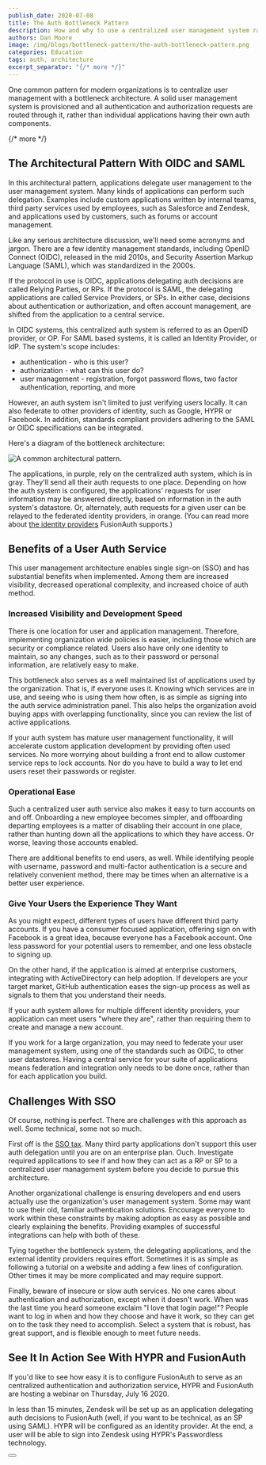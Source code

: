 ```yaml
---
publish_date: 2020-07-08 
title: The Auth Bottleneck Pattern 
description: How and why to use a centralized user management system rather than having individual applications use their own auth components.
authors: Dan Moore
image: /img/blogs/bottleneck-pattern/the-auth-bottleneck-pattern.png
categories: Education
tags: auth, architecture
excerpt_separator: "{/* more */}"
---
```


One common pattern for modern organizations is to centralize user management with a bottleneck architecture. A solid user management system is provisioned and all authentication and authorization requests are routed through it, rather than individual applications having their own auth components. 

{/* more */}

## The Architectural Pattern With OIDC and SAML

In this architectural pattern, applications delegate user management to the user management system. Many kinds of applications can perform such delegation. Examples include custom applications written by internal teams, third party services used by employees, such as Salesforce and Zendesk, and applications used by customers, such as forums or account management. 

Like any serious architecture discussion, we'll need some acronyms and jargon. There are a few identity management standards, including OpenID Connect (OIDC), released in the mid 2010s, and Security Assertion Markup Language (SAML), which was standardized in the 2000s.

If the protocol in use is OIDC, applications delegating auth decisions are called Relying Parties, or RPs. If the protocol is SAML, the delegating applications are called Service Providers, or SPs. In either case, decisions about authentication or authorization, and often account management, are shifted from the application to a central service.

In OIDC systems, this centralized auth system is referred to as an OpenID provider, or OP. For SAML based systems, it is called an Identity Provider, or IdP. The system's scope includes:

* authentication - who is this user? 
* authorization - what can this user do?
* user management - registration, forgot password flows, two factor authentication, reporting, and more

However, an auth system isn't limited to just verifying users locally. It can also federate to other providers of identity, such as Google, HYPR or Facebook. In addition, standards compliant providers adhering to the SAML or OIDC specifications can be integrated.

Here's a diagram of the bottleneck architecture:

![A common architectural pattern.](/img/blogs/bottleneck-pattern/bottleneck-diagram.png)

The applications, in purple, rely on the centralized auth system, which is in gray. They'll send all their auth requests to one place. Depending on how the auth system is configured, the applications' requests for user information may be answered directly, based on information in the auth system's datastore. Or, alternately, auth requests for a given user can be relayed to the federated identity providers, in orange. (You can read more about [the identity providers](/docs/lifecycle/authenticate-users/identity-providers/) FusionAuth supports.)

## Benefits of a User Auth Service

This user management architecture enables single sign-on (SSO) and has substantial benefits when implemented. Among them are increased visibility, decreased operational complexity, and increased choice of auth method.

### Increased Visibility and Development Speed

There is one location for user and application management. Therefore, implementing organization wide policies is easier, including those which are security or compliance related. Users also have only one identity to maintain, so any changes, such as to their password or personal information, are relatively easy to make.

This bottleneck also serves as a well maintained list of applications used by the organization. That is, if everyone uses it. Knowing which services are in use, and seeing who is using them how often, is as simple as signing into the auth service administration panel. This also helps the organization avoid buying apps with overlapping functionality, since you can review the list of active applications. 

If your auth system has mature user management functionality, it will accelerate custom application development by providing often used services. No more worrying about building a front end to allow customer service reps to lock accounts. Nor do you have to build a way to let end users reset their passwords or register.

### Operational Ease

Such a centralized user auth service also makes it easy to turn accounts on and off. Onboarding a new employee becomes simpler, and offboarding departing employees is a matter of disabling their account in one place, rather than hunting down all the applications to which they have access. Or worse, leaving those accounts enabled.

There are additional benefits to end users, as well. While identifying people with username, password and multi-factor authentication is a secure and relatively convenient method, there may be times when an alternative is a better user experience.  


### Give Your Users the Experience They Want

As you might expect, different types of users have different third party accounts. If you have a consumer focused application, offering sign on with Facebook is a great idea, because everyone has a Facebook account. One less password for your potential users to remember, and one less obstacle to signing up. 

On the other hand, if the application is aimed at enterprise customers, integrating with ActiveDirectory can help adoption. If developers are your target market, GitHub authentication eases the sign-up process as well as signals to them that you understand their needs.

If your auth system allows for multiple different identity providers, your application can meet users "where they are", rather than requiring them to create and manage a new account. 

If you work for a large organization, you may need to federate your user management system, using one of the standards such as OIDC, to other user datastores. Having a central service for your suite of applications means federation and integration only needs to be done once, rather than for each application you build.

## Challenges With SSO

Of course, nothing is perfect. There are challenges with this approach as well. Some technical, some not so much. 

First off is the [SSO tax](https://sso.tax/). Many third party applications don't support this user auth delegation until you are on an enterprise plan. Ouch. Investigate required applications to see if and how they can act as a RP or SP to a centralized user management system before you decide to pursue this architecture. 

Another organizational challenge is ensuring developers and end users actually use the organization's user management system. Some may want to use their old, familiar authentication solutions. Encourage everyone to work within these constraints by making adoption as easy as possible and clearly explaining the benefits. Providing examples of successful integrations can help with both of these.

Tying together the bottleneck system, the delegating applications, and the external identity providers requires effort. Sometimes it is as simple as following a tutorial on a website and adding a few lines of configuration. Other times it may be more complicated and may require support.

Finally, beware of insecure or slow auth services. No one cares about authentication and authorization, except when it doesn't work. When was the last time you heard someone exclaim "I love that login page!"? People want to log in when and how they choose and have it work, so they can get on to the task they need to accomplish. Select a system that is robust, has great support, and is flexible enough to meet future needs.

## See It In Action See With HYPR and FusionAuth

If you'd like to see how easy it is to configure FusionAuth to serve as an centralized authentication and authorization service, HYPR and FusionAuth are hosting a webinar on Thursday, July 16 2020. 

In less than 15 minutes, Zendesk will be set up as an application delegating auth decisions to FusionAuth (well, if you want to be technical, as an SP using SAML). HYPR will be configured as an identity provider. At the end, a user will be able to sign into Zendesk using HYPR's Passwordless technology. 

<Button label="Sign up for the webinar" href="https://get.hypr.com/fusionauth-webcast" />

